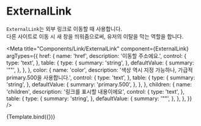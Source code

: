 
# ExternalLink

`ExternalLink`는 외부 링크로 이동할 때 사용합니다.  
다른 사이트로 이동 시 새 창을 띄워줌으로써, 유저의 이탈을 막는 역할을 합니다.



<Meta
  title="Components/Link/ExternalLink"
  component={ExternalLink}
  argTypes={{
    href: {
      name: 'href',
      description: '이동할 주소에요.',
      control: {
        type: 'text',
      },
      table: {
        type: {
          summary: 'string',
        },
        defaultValue: {
          summary: '""',
        },
      },
    },
    color: {
      name: 'color',
      description: '색상 역시 지정 가능하나, 가급적 primary.500을 사용합니다.',
      control: {
        type: 'text',
      },
      table: {
        type: {
          summary: 'string',
        },
        defaultValue: {
          summary: 'primary.500',
        },
      },
    },
    children: {
      name: 'children',
      description: '링크를 표시할 내용이에요',
      control: {
        type: 'text',
      },
      table: {
        type: {
          summary: 'string',
        },
        defaultValue: {
          summary: '""',
        },
      },
    },
  }}
/>


<Canvas>
  <Story
    name="소개"
    args={{
      href: '/?path=/story/components-externallink--%EC%86%8C%EA%B0%9C',
      children: '링크입니다.',
      color: 'primary.500',
    }}
  >
    {Template.bind({})}
  </Story>
</Canvas>

<ArgsTable story="소개" />
